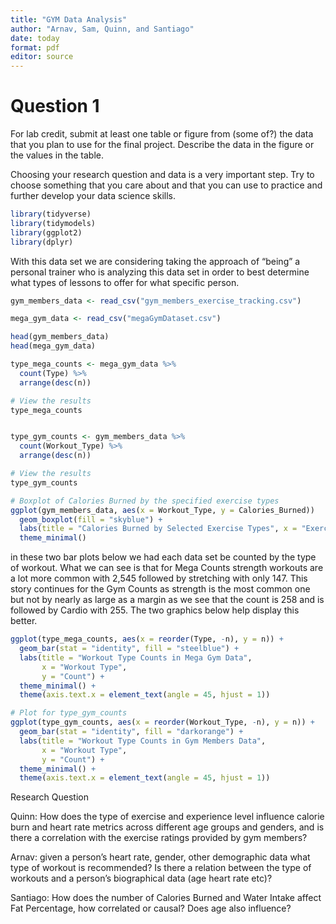 ```yaml
---
title: "GYM Data Analysis"
author: "Arnav, Sam, Quinn, and Santiago"
date: today
format: pdf
editor: source
---
```


# Question 1

For lab credit, submit at least one table or figure from (some of?) the data that you plan to use for the final
project. Describe the data in the figure or the values in the table.

Choosing your research question and data is a very important step. Try to choose something that you care
about and that you can use to practice and further develop your data science skills.

```r
library(tidyverse)
library(tidymodels)
library(ggplot2)
library(dplyr)
```

With this data set we are considering taking the approach of "being" a personal trainer who is analyzing this data set in order to best determine what types of lessons to offer for what specific person.

```r

gym_members_data <- read_csv("gym_members_exercise_tracking.csv")

mega_gym_data <- read_csv("megaGymDataset.csv")

head(gym_members_data)
head(mega_gym_data)
```

```r

type_mega_counts <- mega_gym_data %>%
  count(Type) %>%
  arrange(desc(n))

# View the results
type_mega_counts


type_gym_counts <- gym_members_data %>%
  count(Workout_Type) %>%
  arrange(desc(n))

# View the results
type_gym_counts
```

```r


# Boxplot of Calories Burned by the specified exercise types
ggplot(gym_members_data, aes(x = Workout_Type, y = Calories_Burned)) 
  geom_boxplot(fill = "skyblue") +
  labs(title = "Calories Burned by Selected Exercise Types", x = "Exercise Type", y = "Calories Burned") +
  theme_minimal()
```


in these two bar plots below we had each data set be counted by the type of workout. What we can see is that for Mega Counts strength workouts are a lot more common with 2,545 followed by stretching with only 147. This story continues for the Gym Counts as strength is the most common one but not by nearly as large as a margin as we see that the count is 258 and is followed by Cardio with 255. The two graphics below help display this better.

```r

ggplot(type_mega_counts, aes(x = reorder(Type, -n), y = n)) +
  geom_bar(stat = "identity", fill = "steelblue") +
  labs(title = "Workout Type Counts in Mega Gym Data",
       x = "Workout Type",
       y = "Count") +
  theme_minimal() +
  theme(axis.text.x = element_text(angle = 45, hjust = 1))

# Plot for type_gym_counts
ggplot(type_gym_counts, aes(x = reorder(Workout_Type, -n), y = n)) +
  geom_bar(stat = "identity", fill = "darkorange") +
  labs(title = "Workout Type Counts in Gym Members Data",
       x = "Workout Type",
       y = "Count") +
  theme_minimal() +
  theme(axis.text.x = element_text(angle = 45, hjust = 1))
```
Research Question

Quinn: How does the type of exercise and experience level influence calorie burn and heart rate metrics across different age groups and genders, and is there a correlation with the exercise ratings provided by gym members?

Arnav: given a person's heart rate, gender, other demographic data what type of workout is recommended? Is there a relation between the type of workouts and a person's biographical data (age heart rate etc)?

Santiago: How does the number of Calories Burned and Water Intake affect Fat Percentage, how correlated or causal? Does age also influence?